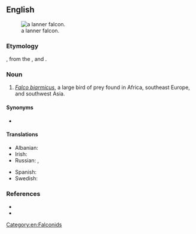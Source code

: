 ==English==
[[Image:Lanner Falcon 800.jpg|thumb|a lanner falcon.]]

===Etymology===
{{m|en|lanner}}, from the {{etyl|frm|en}} {{m|frm|lanier||cowardly}}, and {{m|en|falcon}}.

===Noun===
{{en-noun}}

# ''[[Falco biarmicus]]'', a large bird of prey found in Africa, southeast Europe, and southwest Asia.

====Synonyms====
* {{l|en|lanner}}

====Translations====
{{trans-top|Falco biarmicus}}
* Albanian: {{t|sq|krahëthadër kokëkuqe|f}}
* Irish: {{t|ga|fabhcún lanner|m}}
* Russian: {{t|ru|средиземномо́рский со́кол|m}}, {{t+|ru|ла́ннер}}
{{trans-mid}}
* Spanish: {{t|es|halcón borní|m}}
* Swedish: {{t+|sv|slagfalk|c}}
{{trans-bottom}}

===References===
* {{pedialite}}
* {{specieslite|Falco biarmicus|i=1}}

[[Category:en:Falconids]]